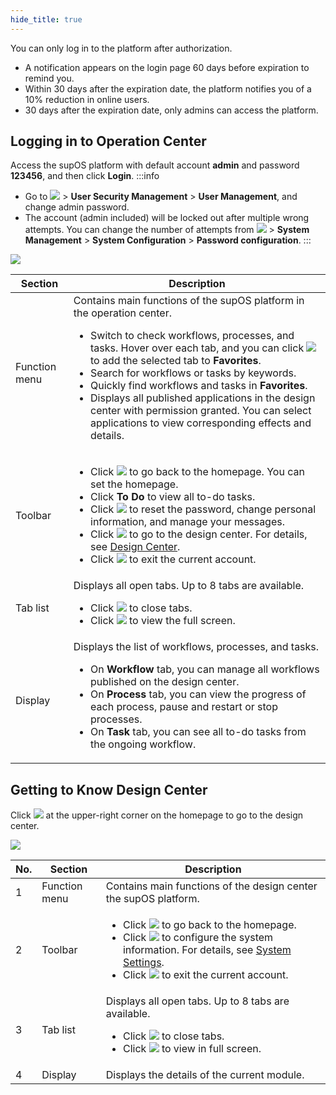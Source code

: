 ```yaml
---
hide_title: true
---
```


You can only log in to the platform after authorization.
- A notification appears on the login page 60 days before expiration to remind you.
- Within 30 days after the expiration date, the platform notifies you of a 10% reduction in online users.
- 30 days after the expiration date, only admins can access the platform.


## Logging in to Operation Center 

Access the supOS platform with default account <strong>admin</strong> and password <strong>123456</strong>, and then click <strong>Login</strong>.
:::info
- Go to <img src="https://wordpressfreezonex.oss-accelerate.aliyuncs.com/platform/7.png" /> > **User Security Management** > **User Management**, and change admin password.
- The account (admin included) will be locked out after multiple wrong attempts. You can change the number of attempts from <img src="https://wordpressfreezonex.oss-accelerate.aliyuncs.com/platform/7.png" /> > <strong>System Management</strong> > <strong>System Configuration</strong> > <strong>Password configuration</strong>. 
:::

<img src="https://wordpressfreezonex.oss-accelerate.aliyuncs.com/platform/3.png"/>

<table>
<thead>
<tr>
<th>Section</th>
<th>Description</th>
</tr>
</thead>
<tbody>
<tr>
<td>Function menu</td>
<td>
Contains main functions of the supOS platform in the operation center.
<ul>
<li>
Switch to check workflows, processes, and tasks. Hover over each tab, and you can click <img src="https://wordpressfreezonex.oss-accelerate.aliyuncs.com/platform/78.png" /> to add the selected tab to <strong>Favorites</strong>.
</li>
<li>Search for workflows or tasks by keywords.</li>
<li>
Quickly find workflows and tasks in <strong>Favorites</strong>.
</li>
<li>
Displays all published applications in the design center with permission granted. You can select applications to view corresponding effects and details.
</li>
</ul>
</td>
</tr>
<tr>
<td>Toolbar</td>
<td>
<ul>
<li>
Click <img src="https://wordpressfreezonex.oss-accelerate.aliyuncs.com/platform/5.png" /> to go back to the homepage. You can set the homepage.
</li>
<li>
Click <strong>To Do</strong> to view all to-do tasks.
</li>
<li>
Click <img src="https://wordpressfreezonex.oss-accelerate.aliyuncs.com/platform/6.png" /> to reset the password, change personal information, and manage your messages.
</li>
<li>
Click <img src="https://wordpressfreezonex.oss-accelerate.aliyuncs.com/platform/7.png" /> to go to the design center. For details, see <a href="#design-center">Design Center</a>.
</li>
<li>
Click <img src="https://wordpressfreezonex.oss-accelerate.aliyuncs.com/platform/8.png" /> to exit the current account.
</li>
</ul>
</td>
</tr>
<tr>
<td>Tab list</td>
<td>
Displays all open tabs. Up to 8 tabs are available.
<ul>
<li>
Click <img src="https://wordpressfreezonex.oss-accelerate.aliyuncs.com/platform/9.png" /> to close tabs.
</li>
<li>
Click <img src="https://wordpressfreezonex.oss-accelerate.aliyuncs.com/platform/11.png" /> to view the full screen.
</li>
</ul>
</td>
</tr>
<tr>
<td>Display</td>
<td>
Displays the list of workflows, processes, and tasks.
<ul>
<li>
On <strong>Workflow</strong> tab, you can manage all workflows published on the design center.
</li>
<li>
On <strong>Process</strong> tab, you can view the progress of each process, pause and restart or stop processes.
</li>
<li>
On <strong>Task</strong> tab, you can see all to-do tasks from the ongoing workflow.
<span id="design-center"></span>
</li>
</ul>
</td>
</tr>
</tbody>
</table>



## Getting to Know Design Center


Click <img src="https://wordpressfreezonex.oss-accelerate.aliyuncs.com/platform/7.png" /> at the upper-right corner on the homepage to go to the design center.

<img src="https://wordpressfreezonex.oss-accelerate.aliyuncs.com/platform/10.png" />

<table>
  <thead>
    <tr>
    <th>No.</th>
      <th>Section</th>
      <th>Description</th>
    </tr>
  </thead>
  <tbody>
    <tr>
    <td>1</td>
      <td>Function menu</td>
      <td>
        Contains main functions of the design center the supOS platform.
      </td>
    </tr>
    <tr>
    <td>2</td>
      <td>Toolbar</td>
      <td>
        <ul id="app_design__ul_yws_2jx_xtb">
          <li>
            Click <img src="https://wordpressfreezonex.oss-accelerate.aliyuncs.com/platform/5.png" /> to go back to the homepage.
          </li>
          <li>
            Click <img src="https://wordpressfreezonex.oss-accelerate.aliyuncs.com/platform/6.png" /> to configure the system information. For details, see <a href="../System Configuration/System Settings">System Settings</a>.
          </li>
          <li>
            Click <img src="https://wordpressfreezonex.oss-accelerate.aliyuncs.com/platform/8.png" /> to exit the current account.
          </li>
        </ul>
      </td>
    </tr>
    <tr>
    <td>3</td>
      <td>Tab list</td>
      <td>
        Displays all open tabs. Up to 8 tabs are available.
        <ul id="app_design__ul_mhc_h4x_xtb">
          <li>
            Click <img src="https://wordpressfreezonex.oss-accelerate.aliyuncs.com/platform/9.png" /> to close tabs.
          </li>
          <li>
            Click <img src="https://wordpressfreezonex.oss-accelerate.aliyuncs.com/platform/11.png" /> to view in full screen.
          </li>
        </ul>
      </td>
    </tr>
    <tr>
    <td>4</td>
      <td>Display</td>
      <td>
        Displays the details of the current module.
      </td>
    </tr>
  </tbody>
</table>


